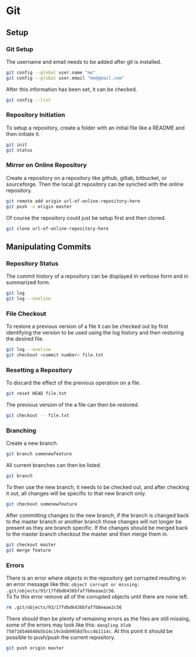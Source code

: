 # Git {#git}

## Setup
### Git Setup
The username and email needs to be added after git is installed.
```bash
git config --global user.name "me"
git config --global user.email "me@gmail.com"
```
After this information has been set, it can be checked.
```bash
git config --list
```

### Repository Initiation
To setup a repository, create a folder with an initial file like a README and then initiate it.
```bash
git init
git status
```

### Mirror on Online Repository
Create a repository on a repository like github, gitlab, bitbucket, or sourceforge. Then the local git repository can be synched with the online repository.
```bash
git remote add origin url-of-online-repository-here
git push -u origin master
```
Of course the repository could just be setup first and then cloned.
```bash
git clone url-of-online-repository-here
```

## Manipulating Commits
### Repository Status
The commit history of a repository can be displayed in verbose form and in summarized form.
```bash
git log
git log --oneline
```

### File Checkout
To restore a previous version of a file it can be checked out by first identifying the version to be used using the log history and then restoring the desired file.
```bash
git log --oneline
git checkout <commit number> file.txt
```

### Resetting a Repository
To discard the effect of the previous operation on a file.
```bash
git reset HEAD file.txt
```
The previous version of the a file can then be restored.
```bash
git checkout -- file.txt
```

### Branching
Create a new branch.
```bash
git branch somenewfeature
```

All current branches can then be listed.
```bash
git branch
```

To then use the new branch, it needs to be checked out, and after checking it out, all changes will be specific to that new branch only.
```bash
git checkout somenewfeature
```

After committing changes to the new branch, if the branch is changed back to the master branch or another branch those changes will not longer be present as they are branch specific. If the changes should be merged back to the master branch checkout the master and then merge them in.
```bash
git checkout master
git merge feature
```

### Errors
There is an error where objects in the repository get corrupted resulting in an error message like this: `object corrupt or missing: .git/objects/93/17fdbd6436bfaf7b0eeae2c56`.  
To fix this error remove all of the corrupted objects until there are none left.
```bash
rm .git/objects/93/17fdbd6436bfaf7b0eeae2c56
```

There should then be plenty of remaining errors as the files are still missing, some of the errors may look like this: `dangling blob 750718546640b5b14c19cbdb9958d7bcc4b1114c`. At this point it should be possible to push/push the current repository.
```bash
git push origin master
```





